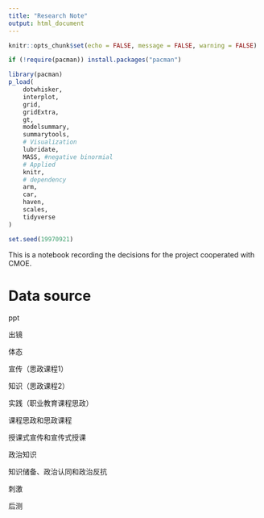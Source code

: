 ```yaml
---
title: "Research Note"
output: html_document
---
```


```r
knitr::opts_chunk$set(echo = FALSE, message = FALSE, warning = FALSE)

if (!require(pacman)) install.packages("pacman")

library(pacman)
p_load(
    dotwhisker,
    interplot,
    grid,
    gridExtra,
    gt,
    modelsummary,
    summarytools,
    # Visualization
    lubridate,
    MASS, #negative binormial
    # Applied
    knitr,
    # dependency
    arm,
    car,
    haven,
    scales,
    tidyverse
)

set.seed(19970921)
```

This is a notebook recording the decisions for the project cooperated with CMOE.

# Data source

ppt

出镜

体态

宣传（思政课程1）

知识（思政课程2）

实践（职业教育课程思政）

课程思政和思政课程

授课式宣传和宣传式授课

政治知识

知识储备、政治认同和政治反抗

刺激

后测
